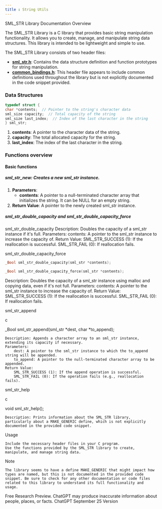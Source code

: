 ```yaml
---
title : String Utils
---
```


SML_STR Library Documentation
Overview

The SML_STR Library is a C library that provides basic string manipulation functionality. It allows you to create, manage, and manipulate string data structures. This library is intended to be lightweight and simple to use.

The SML_STR Library consists of two header files:

- [**sml_str.h**](https://github.com/Neq141/SML-Lib/blob/dev/modules/sml_str.h): Contains the data structure definition and function prototypes for string manipulation.
- [**common_bindings.h**](https://github.com/Neq141/SML-Lib/blob/dev/modules/common_bindings.h): This header file appears to include common definitions used throughout the library but is not explicitly documented in the code snippet provided.

### Data Structures
```c
typedef struct {
char *contents;  // Pointer to the string's character data
sml_size capacity;  // Total capacity of the string
sml_size last_index;  // Index of the last character in the string
} sml_str;
```
1. **contents**: A pointer to the character data of the string.
2. **capacity**: The total allocated capacity for the string.
3. **last_index**: The index of the last character in the string.

### Functions overview
#### Basic functions
##### sml_str_new: Creates a new sml_str instance.
1. **Parameters**:
    - **contents**: A pointer to a null-terminated character array that initializes the string. It can be NULL for an empty string.
2. **Return Value**: A pointer to the newly created sml_str instance.

##### sml_str_double_capacity and sml_str_double_capacity_force
sml_str_double_capacity
    Description: Doubles the capacity of a sml_str instance if it's full.
    Parameters:
        contents: A pointer to the sml_str instance to increase the capacity of.
    Return Value:
        SML_STR_SUCCESS (1): If the reallocation is successful.
        SML_STR_FAIL (0): If reallocation fails.

sml_str_double_capacity_force
```c
_Bool sml_str_double_capacity(sml_str *contents);
```
```c
_Bool sml_str_double_capacity_force(sml_str *contents);
```
Description: Doubles the capacity of a sml_str instance using malloc and copying data, even if it's not full.
Parameters:
contents: A pointer to the sml_str instance to increase the capacity of.
Return Value:
SML_STR_SUCCESS (1): If the reallocation is successful.
SML_STR_FAIL (0): If reallocation fails.

sml_str_append

c

_Bool sml_str_append(sml_str *dest, char *to_append);

    Description: Appends a character array to an sml_str instance, extending its capacity if necessary.
    Parameters:
        dest: A pointer to the sml_str instance to which the to_append string will be appended.
        to_append: A pointer to the null-terminated character array to be appended.
    Return Value:
        SML_STR_SUCCESS (1): If the append operation is successful.
        SML_STR_FAIL (0): If the operation fails (e.g., reallocation fails).

sml_str_help

c

void sml_str_help();

    Description: Prints information about the SML_STR library, particularly about a MAKE_GENERIC define, which is not explicitly documented in the provided code snippet.

Usage

    Include the necessary header files in your C program.
    Use the functions provided by the SML_STR library to create, manipulate, and manage string data.

Note

    The library seems to have a define MAKE_GENERIC that might impact how types are named, but this is not documented in the provided code snippet. Be sure to check for any other documentation or code files related to this library to understand its full functionality and usage.

Free Research Preview. ChatGPT may produce inaccurate information about people, places, or facts. ChatGPT September 25 Version
